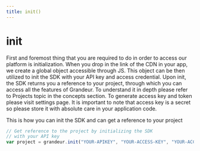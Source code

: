 ```yaml
---
title: init()
---
```


# init

First and foremost thing that you are required to do in order to access our platform is initialization. When you drop in the link of the CDN in your app, we create a global object accessible through JS. This object can be then utilized to init the SDK with your API key and access credential. Upon init, the SDK returns you a reference to your project, through which you can access all the features of Grandeur. To understand it in depth please refer to Projects topic in the concepts section. To generate access key and token please visit settings page. It is important to note that access key is a secret so please store it with absolute care in your application code.

This is how you can init the SDK and can get a reference to your project

```js
// Get reference to the project by initializing the SDK
// with your API key
var project = grandeur.init("YOUR-APIKEY", "YOUR-ACCESS-KEY", "YOUR-ACCESS-TOKEN");
```
